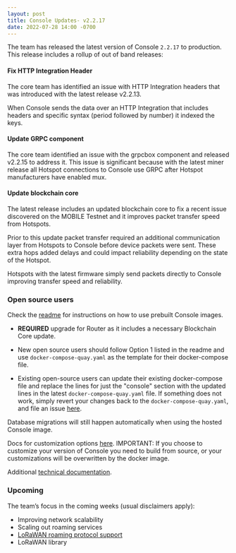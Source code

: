 ```yaml
---
layout: post
title: Console Updates- v2.2.17
date: 2022-07-28 14:00 -0700
---
```


The team has released the latest version of Console `2.2.17` to production. This release includes a
rollup of out of band releases:

#### Fix HTTP Integration Header

The core team has identified an issue with HTTP Integration headers that was introduced with the
latest release v2.2.13.

When Console sends the data over an HTTP Integration that includes headers and specific syntax
(period followed by number) it indexed the keys.

#### Update GRPC component

The core team identified an issue with the grpcbox component and released v2.2.15 to address it.
This issue is significant because with the latest miner release all Hotspot connections to Console
use GRPC after Hotspot manufacturers have enabled mux.

#### Update blockchain core

The latest release includes an updated blockchain core to fix a recent issue discovered on the
MOBILE Testnet and it improves packet transfer speed from Hotspots.

Prior to this update packet transfer required an additional communication layer from Hotspots to
Console before device packets were sent. These extra hops added delays and could impact reliability
depending on the state of the Hotspot.

Hotspots with the latest firmware simply send packets directly to Console improving transfer speed
and reliability.

### Open source users

Check the [readme](https://github.com/helium/console) for instructions on how to use prebuilt
Console images.

- **REQUIRED** upgrade for Router as it includes a necessary Blockchain Core update.

- New open source users should follow Option 1 listed in the readme and use
  `docker-compose-quay.yaml` as the template for their docker-compose file.

- Existing open-source users can update their existing docker-compose file and replace the lines for
  just the "console" section with the updated lines in the latest `docker-compose-quay.yaml` file.
  If something does not work, simply revert your changes back to the `docker-compose-quay.yaml`, and
  file an issue [here](https://github.com/helium/console/issues).

Database migrations will still happen automatically when using the hosted Console image.

Docs for customization options
[here](https://docs.helium.com/use-the-network/run-a-network-server/run-console/#customize-console-environment).
IMPORTANT: If you choose to customize your version of Console you need to build from source, or your
customizations will be overwritten by the docker image.

Additional
[technical documentation](https://docs.helium.com/use-the-network/run-a-network-server/run-console/#console-setup).

### Upcoming

The team’s focus in the coming weeks (usual disclaimers apply):

- Improving network scalability
- Scaling out roaming services
- [LoRaWAN roaming protocol support](https://lora-alliance.org/wp-content/uploads/2022/01/TR010-1.0.0-LoRaWAN-Roaming-Hub.pdf)
- LoRaWAN library
